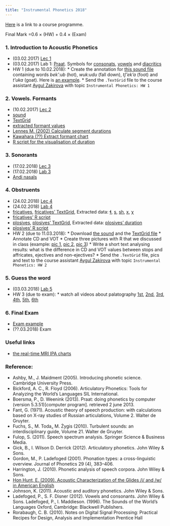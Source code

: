 ```yaml
---
title: "Instrumental Phonetics 2018"
---
```


[Here](https://www.hse.ru/data/2018/01/26/1162932180/program-1719609140-3tWrq6PIZD.pdf) is a link to a course programme.

Final Mark =0.6 $\times$ (HW) + 0.4 $\times$ (Exam)

### 1. Introduction to Acoustic Phonetics
* (03.02.2017)	[Lec 1](https://goo.gl/RSz84p)
* (03.02.2017)	Lab 1: [Praat](http://www.fon.hum.uva.nl/praat/). Symbols for [consonats](http://www.fon.hum.uva.nl/praat/manual/Phonetic_symbols__consonants_1.png), [vowels](http://www.fon.hum.uva.nl/praat/manual/Phonetic_symbols__vowels_1.png) and [diacritics](http://www.fon.hum.uva.nl/praat/manual/Phonetic_symbols__diacritics.html)
* HW 1 (due to 10.02.2018): 
      * Create the  annotation for [this sound file](https://github.com/agricolamz/2018_m_Instrumental_Phonetics/blob/master/docs/materials/andi_plosives.wav?raw=true) containing words *bek':ub* (hot), *wuk:udu* (fall down), *tʃ'ek'a* (foot) and *t'uka* (goat). Here is [an example](https://raw.githubusercontent.com/agricolamz/2018_m_Instrumental_Phonetics/master/docs/hw1.png).
      * Send the `.TextGrid` file to the course assistant [Aygul Zakirova](mailto:atgz@mail.ru) with topic `Instrumental Phonetics: HW 1`

### 2. Vowels. Formants
* (10.02.2017)	[Lec 2](https://goo.gl/HUrRuk)
* [sound](https://goo.gl/IzpUyo)
* [TextGrid](https://goo.gl/4tGthZ)
* [extracted formant values](https://goo.gl/zPm7Od)
* [Lennes M. (2002) Calculate segment durations](http://www.helsinki.fi/%7Elennes/praat-scripts/public/calculate_segment_durations.praat)
* [Kawahara (??) Extract formant chart](https://goo.gl/MUBpPw)
* [R script for the visualisation of duration](https://raw.githubusercontent.com/agricolamz/2018_m_Instrumental_Phonetics/master/docs/materials/plot_duration.R)

### 3. Sonorants
* (17.02.2018)	[Lec 3](https://github.com/agricolamz/2018_m_Instrumental_Phonetics/raw/master/docs/18.02.17_Sonorants.pdf)
* (17.02.2018)	[Lab 3](https://github.com/agricolamz/2018_m_Instrumental_Phonetics/raw/master/docs/18.02.17_Sonorants_sem_3.pdf)
* [Andi nasals](https://goo.gl/5D9DNR)

### 4. Obstruents
* (24.02.2018)	[Lec 4](https://goo.gl/3Nw0x1)
* (24.02.2018)	[Lab 4](https://github.com/agricolamz/2018_m_Instrumental_Phonetics/raw/master/docs/18.02.24_Obstruents_sem_4.pdf)
* [fricatives](https://goo.gl/hvdviI), [fricatives' TextGrid](https://goo.gl/pza6tx), Extracted data: [ɬ](https://goo.gl/wo3QZN), [s](https://goo.gl/eNZQKa), [sh](https://goo.gl/NgeVSX), [x](https://goo.gl/oDYvbJ), [χ](https://goo.gl/vZQfZG) 
* [fricatives' R script](https://goo.gl/SdGlZr)
* [plosives](https://goo.gl/PZA8WY), [plosives' TextGrid](https://goo.gl/1ZFtJt), Extracted data: [plosives' duration](https://goo.gl/NExChs)
* [plosives' R script](https://goo.gl/g3oPfN)
* HW 2 (due to 11.03.2018):
      * Download [the sound](https://github.com/agricolamz/2018_m_Instrumental_Phonetics/blob/master/docs/materials/mehweb_dental_stops_affricates.wav?raw=true) and the [TextGrid file](https://raw.githubusercontent.com/agricolamz/2018_m_Instrumental_Phonetics/master/docs/materials/mehweb_dental_stops_affricates.TextGrid)
      * Annotate CD and VOT
      * Create three pictures with R that we discussed in class (example: [pic 1](https://raw.githubusercontent.com/agricolamz/2018_m_Instrumental_Phonetics/master/docs/hw2_1.jpeg), [pic 2](https://raw.githubusercontent.com/agricolamz/2018_m_Instrumental_Phonetics/master/docs/hw2_2.jpeg), [pic 3](https://raw.githubusercontent.com/agricolamz/2018_m_Instrumental_Phonetics/master/docs/hw2_3.jpeg))
      * Write a short text analysing results: what is the difference in CD and VOT values between stops and affricates, ejectives and non-ejectives?
      * Send the `.TextGrid` file, pics and text to the course assistant [Aygul Zakirova](mailto:atgz@mail.ru) with topic `Instrumental Phonetics: HW 2`
      
### 5. Guess the word 
* (03.03.2018)	[Lab 5](https://docs.google.com/forms/d/e/1FAIpQLSfAfqyMxVx4S3iTZNEBMZHXhw1uiZb_ieyyA9bjK9TRGzCb8g/viewform)
* HW 3 (due to exam): 
      * watch all videos about palatography [1st](https://www.youtube.com/watch?v=wCDuh6dfw6g&index=1&list=PL1741BF0646F7DEEF), [2nd](https://www.youtube.com/watch?v=2XEJVs6XbYA&index=2&list=PL1741BF0646F7DEEF), [3rd](https://www.youtube.com/watch?v=kC1x63lgulM&list=PL1741BF0646F7DEEF&index=3), [4th](https://www.youtube.com/watch?v=llP36cePiMM&list=PL1741BF0646F7DEEF&index=4), [5th](https://www.youtube.com/watch?v=CqN-mh02o5U&list=PL1741BF0646F7DEEF&index=5), [6th](https://www.youtube.com/watch?v=8Sh5hFnIuS4&index=6&list=PL1741BF0646F7DEEF) 

### 6. Final Exam
* [Exam example](https://docs.google.com/forms/d/e/1FAIpQLSehWch2hwh2Wr0joZ5ULKw4mQSaE7vq_wuImJbkoz24MTSMkw/viewform)
* (??.03.2018) Exam
  
### Useful links
* [the real-time MRI IPA charts](http://sail.usc.edu/span/rtmri_ipa/index.html)

### Reference:
* Ashby, M., J. Maidment (2005). Introducing phonetic science. Cambridge University Press.
* Bickford, A. C., R. Floyd (2006). Articulatory Phonetics: Tools for Analyzing the World’s Languages SIL International. 
* Boersma,  P.,  D.  Weenink  (2013). Praat:    doing  phonetics  by  computer  (version 5.3.51)[computer program]. retrieved 2 june 2013.
* Fant, G. (1971). Acoustic theory of speech production:  with calculations based on X-ray studies of Russian articulations, Volume 2.  Walter de Gruyter.
* Fuchs, S., M. Toda„ M. Żygis (2010). Turbulent sounds:  an interdisciplinary guide, Volume 21.  Walter de Gruyter.
* Fulop, S. (2011). Speech spectrum analysis.  Springer Science & Business Media.
* Gick, B., I. Wilson D. Derrick (2012). Articulatory phonetics. John Wiley & Sons.
* Gordon, M., P. Ladefoged (2001).  Phonation types: a cross-linguistic overview. Journal of Phonetics 29 (4), 383–406.
* Harrington, J. (2010). Phonetic analysis of speech corpora. John Wiley & Sons.
* [Hon Hunt, E. (2009). Acoustic Characterization of the Glides /j/ and /w/ in American English](https://dspace.mit.edu/bitstream/handle/1721.1/52797/547382338-MIT.pdf;sequence=2)
* Johnson, K. (2011). Acoustic and auditory phonetics. John Wiley & Sons.
* Ladefoged, P., S. F. Disner (2012). Vowels and consonants. John Wiley & Sons.
Ladefoged, P., I. Maddieson. (1996). The Sounds of the World’s Languages Oxford, Cambridge: Blackwell Publishers.
* Rorabaugh, C. B. (2010). Notes on Digital Signal Processing: Practical Recipes for Design, Analysis and Implementation Prentice Hall